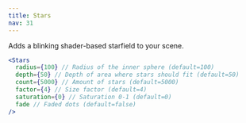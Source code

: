 ```yaml
---
title: Stars
nav: 31
---
```


Adds a blinking shader-based starfield to your scene.

```jsx
<Stars
  radius={100} // Radius of the inner sphere (default=100)
  depth={50} // Depth of area where stars should fit (default=50)
  count={5000} // Amount of stars (default=5000)
  factor={4} // Size factor (default=4)
  saturation={0} // Saturation 0-1 (default=0)
  fade // Faded dots (default=false)
/>
```

<StoryBook lib="drei" id="shaders-stars--stars-st" />

